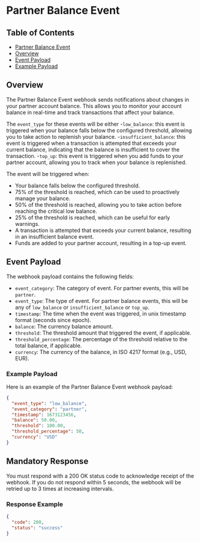 
# Partner Balance Event

## Table of Contents
- [Partner Balance Event](#partner-balance-event)
- [Overview](#overview)
- [Event Payload](#event-payload)
- [Example Payload](#example-payload)

## Overview
The Partner Balance Event webhook sends notifications about changes in your partner account balance. This allows you to monitor your account balance in real-time and track transactions that affect your balance.

The `event_type` for these events will be either
-`low_balance`: this event is triggered when your balance falls below the configured threshold, allowing you to take action to replenish your balance.
-`insufficient_balance`: this event is triggered when a transaction is attempted that exceeds your current balance, indicating that the balance is insufficient to cover the transaction.
-`top_up`: this event is triggered when you add funds to your partner account, allowing you to track when your balance is replenished.

The event will be triggered when:
- Your balance falls below the configured threshold.
- 75% of the threshold is reached, which can be used to proactively manage your balance.
- 50% of the threshold is reached, allowing you to take action before reaching the critical low balance.
- 25% of the threshold is reached, which can be useful for early warnings.
- A transaction is attempted that exceeds your current balance, resulting in an insufficient balance event.
- Funds are added to your partner account, resulting in a top-up event.

## Event Payload
The webhook payload contains the following fields:

- `event_category`: The category of event. For partner events, this will be `partner`.
- `event_type`: The type of event. For partner balance events, this will be any of `low_balance` or `insufficient_balance` or `top_up`.
- `timestamp`: The time when the event was triggered, in unix timestamp format (seconds since epoch).
- `balance`: The currency balance amount.
- `threshold`: The threshold amount that triggered the event, if applicable.
- `threshold_percentage`: The percentage of the threshold relative to the total balance, if applicable.
- `currency`: The currency of the balance, in ISO 4217 format (e.g., USD, EUR).

### Example Payload
Here is an example of the Partner Balance Event webhook payload:

```json
{
  "event_type": "low_balance",
  "event_category": "partner",
  "timestamp": 1673123456,
  "balance": 50.00,
  "threshold": 100.00,
  "threshold_percentage": 50,
  "currency": "USD"
}
```

## Mandatory Response
You must respond with a 200 OK status code to acknowledge receipt of the webhook. If you do not respond within 5 seconds, the webhook will be retried up to 3 times at increasing intervals.

### Response Example
```json
{
  "code": 200,
  "status": "success"
}
```